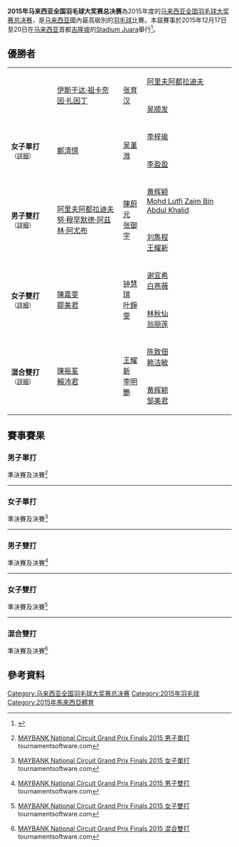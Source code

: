 {{noteTA|G1=Badminton}}
{{infobox badminton event
|name           = 2015年马来西亚全国羽毛球大奖赛总决赛
|image          = 
|size           = 
|caption        = 
|dates          = 2015年12月17日－12月20日
|number_edition = 
|level          = 
|prize_money    =
|location       = {{MAS}}[[吉隆坡|吉隆坡]]
|venue          = [[Stadium_Juara|Stadium Juara]]
|previous       = 2014年马来西亚全国羽毛球大奖赛总决赛
|next           = 2016年马来西亚全国羽毛球大奖赛总决赛
}}
'''2015年马来西亚全国羽毛球大奖赛总决赛'''為2015年度的[[马来西亚全国羽毛球大奖赛总决赛|马来西亚全国羽毛球大奖赛总决赛]]，是[[马来西亚|马来西亚]]國內最高級別的[[羽毛球|羽毛球]]比賽。本屆賽事於2015年12月17日至20日在[[马来西亚|马来西亚]]首都[[吉隆坡|吉隆坡]]的[[Stadium_Juara|Stadium Juara]]舉行<ref>{{zh-hans}}{{cite news|title=全国羽球大奖赛总决赛 2连胜提前锁定4强席位 清忆堇溦闪耀晋级|url=http://www.kwongwah.com.my/?p=63922|archiveurl=https://web.archive.org/web/20170303171053/http://www.kwongwah.com.my/?p=63922|date=2015-12-18|archivedate=2017-03-03|publisher=光華日報|accessdate=2017-03-03|dead-url=yes}}</ref>。

== 優勝者 ==
{| {{MedalistTable|type=項目|columns=1|labelwidth=100px|style=font-size:small;}}
|-
|rowspan=2|{{nowrap|'''男子單打'''<small>（[[#男子單打|詳細]]）</small>}}
|rowspan=2| [[伊斯干达·祖卡奈因·扎因丁|伊斯干达·祖卡奈因·扎因丁]]
|rowspan=2| [[张育汉|张育汉]]
|rowspan=1| [[阿里夫阿都拉迪夫|阿里夫阿都拉迪夫]]
|-
|[[吴顺发|吴顺发]]
|-
|rowspan=2|'''女子單打'''<small>（[[#女子單打|詳細]]）</small>
|rowspan=2| [[鄭清憶|鄭清憶]]
|rowspan=2| [[吴堇溦|吴堇溦]]
|rowspan=1| [[李梓瑜|李梓瑜]]
|-
|[[李盈盈|李盈盈]]
|-
|rowspan=2|'''男子雙打'''<small>（[[#男子雙打|詳細]]）</small>
|rowspan=2| [[阿里夫阿都拉迪夫|阿里夫阿都拉迪夫]]<br/>[[努·穆罕默德·阿茲林·阿尤布|努·穆罕默德·阿茲林·阿尤布]]
|rowspan=2| [[陳蔚元|陳蔚元]]<br/>[[张御宇|张御宇]]
|rowspan=1| [[黄辉颖|黄辉颖]]<br/>[[Mohd_Lutfi_Zaim_Bin_Abdul_Khalid|Mohd Lutfi Zaim Bin Abdul Khalid]]
|-
|[[刘雋程|刘雋程]]<br/>[[王耀新|王耀新]]
|-
|rowspan=2|'''女子雙打'''<small>（[[#女子雙打|詳細]]）</small>
|rowspan=2| [[陳嘉雯|陳嘉雯]]<br/>[[鄒美君|鄒美君]]
|rowspan=2| [[钟慧琪|钟慧琪]]<br/>[[叶錚雯|叶錚雯]]
|rowspan=1| [[谢宜希|谢宜希]]<br/>[[白燕薇|白燕薇]]
|-
|[[林秋仙|林秋仙]]<br/>[[翁丽莲|翁丽莲]]
|-
|rowspan=2|'''混合雙打'''<small>（[[#混合雙打|詳細]]）</small>
|rowspan=2| [[陳裖荃|陳裖荃]]<br/>[[賴沛君|賴沛君]]
|rowspan=2| [[王耀新|王耀新]]<br/>[[李明艷|李明艷]]
|rowspan=1| [[陈致佃|陈致佃]]<br/>[[赖洁敏|赖洁敏]]
|-
|[[黄辉颖|黄辉颖]]<br/>[[邹美君|邹美君]]
|}

== 賽事賽果==
=== 男子單打 ===
;準決賽及決賽<ref>{{en}}[http://www.tournamentsoftware.com/sport/draw.aspx?id=4534A619-2722-4ABD-9930-2BF17E25975E&draw=5 MAYBANK National Circuit Grand Prix Finals 2015 男子單打] {{Wayback|url=http://www.tournamentsoftware.com/sport/draw.aspx?id=4534A619-2722-4ABD-9930-2BF17E25975E&draw=5 |date=20170823035620 }} tournamentsoftware.com</ref>
{{4TeamBracket-Tennis3
| team-width=200

| RD1-seed1=-
| RD1-team1='''[[伊斯干达·祖卡奈因·扎因丁|伊斯干达·祖卡奈因·扎因丁]] 
| RD1-score1-1='''21
| RD1-score1-2='''21
| RD1-score1-3=
| RD1-seed2=-
| RD1-team2=[[阿里夫阿都拉迪夫|阿里夫阿都拉迪夫]] 
| RD1-score2-1=19
| RD1-score2-2=10
| RD1-score2-3=

| RD1-seed3=-
| RD1-team3='''[[张育汉|张育汉]]
| RD1-score3-1=16
| RD1-score3-2='''22
| RD1-score3-3='''21
| RD1-seed4=-
| RD1-team4=[[吴顺发|吴顺发]] 
| RD1-score4-1='''21
| RD1-score4-2=20
| RD1-score4-3=19

| RD2-seed1=-
| RD2-team1='''[[伊斯干达·祖卡奈因·扎因丁|伊斯干达·祖卡奈因·扎因丁]]
| RD2-score1-1='''21
| RD2-score1-2='''21
| RD2-score1-3=
| RD2-seed2=-
| RD2-team2=[[张育汉|张育汉]]
| RD2-score2-1=8
| RD2-score2-2=10
| RD2-score2-3=
}}
----

=== 女子單打 ===
;準決賽及決賽<ref>{{en}}[http://www.tournamentsoftware.com/sport/draw.aspx?id=4534A619-2722-4ABD-9930-2BF17E25975E&draw=20 MAYBANK National Circuit Grand Prix Finals 2015 女子單打] {{Wayback|url=http://www.tournamentsoftware.com/sport/draw.aspx?id=4534A619-2722-4ABD-9930-2BF17E25975E&draw=20 |date=20170823032714 }} tournamentsoftware.com</ref>
{{4TeamBracket-Tennis3
| team-width=200

| RD1-seed1=-
| RD1-team1='''[[鄭清憶|鄭清憶]] 
| RD1-score1-1='''21
| RD1-score1-2='''21
| RD1-score1-3=
| RD1-seed2=-
| RD1-team2=[[李梓瑜|李梓瑜]] 
| RD1-score2-1=15
| RD1-score2-2=7
| RD1-score2-3=

| RD1-seed3=-
| RD1-team3='''[[吴堇溦|吴堇溦]]
| RD1-score3-1='''21
| RD1-score3-2='''21
| RD1-score3-3=
| RD1-seed4=-
| RD1-team4=[[李盈盈|李盈盈]] 
| RD1-score4-1=15
| RD1-score4-2=13
| RD1-score4-3=

| RD2-seed1=-
| RD2-team1='''[[鄭清憶|鄭清憶]]
| RD2-score1-1='''21
| RD2-score1-2='''21
| RD2-score1-3=
| RD2-seed2=-
| RD2-team2=[[吴堇溦|吴堇溦]] 
| RD2-score2-1=14
| RD2-score2-2=10
| RD2-score2-3=
}}
----

=== 男子雙打 ===
;準決賽及決賽<ref>{{en}}[http://www.tournamentsoftware.com/sport/draw.aspx?id=4534A619-2722-4ABD-9930-2BF17E25975E&draw=23 MAYBANK National Circuit Grand Prix Finals 2015 男子雙打] {{Wayback|url=http://www.tournamentsoftware.com/sport/draw.aspx?id=4534A619-2722-4ABD-9930-2BF17E25975E&draw=23 |date=20170823051716 }} tournamentsoftware.com</ref>
{{4TeamBracket-Tennis3
| team-width=200

| RD1-seed1=-
| RD1-team1='''[[阿里夫阿都拉迪夫|阿里夫阿都拉迪夫]]<br/> [[努·穆罕默德·阿茲林·阿尤布|努·穆罕默德·阿茲林·阿尤布]]
| RD1-score1-1='''21
| RD1-score1-2='''21
| RD1-score1-3=
| RD1-seed2=-
| RD1-team2=[[黄辉颖|黄辉颖]]<br/> {{nowrap|[[Mohd_Lutfi_Zaim_Bin_Abdul_Khalid|Mohd Lutfi Zaim Bin Abdul Khalid]]}}
| RD1-score2-1=14
| RD1-score2-2=17
| RD1-score2-3=

| RD1-seed3=-
| RD1-team3=[[刘雋程|刘雋程]]<br/> [[王耀新|王耀新]]
| RD1-score3-1=13
| RD1-score3-2=18
| RD1-score3-3=
| RD1-seed4=-
| RD1-team4='''[[陳蔚元|陳蔚元]]<br/> [[张御宇|张御宇]]
| RD1-score4-1='''21
| RD1-score4-2='''21
| RD1-score4-3=

| RD2-seed1=-
| RD2-team1='''[[阿里夫阿都拉迪夫|阿里夫阿都拉迪夫]]<br/> [[努·穆罕默德·阿茲林·阿尤布|努·穆罕默德·阿茲林·阿尤布]]
| RD2-score1-1=11
| RD2-score1-2='''21
| RD2-score1-3='''22
| RD2-seed2=-
| RD2-team2=[[陳蔚元|陳蔚元]]<br/> [[张御宇|张御宇]]
| RD2-score2-1='''21
| RD2-score2-2=15
| RD2-score2-3=20
}}
----

=== 女子雙打 ===
;準決賽及決賽<ref>{{en}}[http://www.tournamentsoftware.com/sport/draw.aspx?id=4534A619-2722-4ABD-9930-2BF17E25975E&draw=26 MAYBANK National Circuit Grand Prix Finals 2015 女子雙打] {{Wayback|url=http://www.tournamentsoftware.com/sport/draw.aspx?id=4534A619-2722-4ABD-9930-2BF17E25975E&draw=26 |date=20170823045931 }} tournamentsoftware.com</ref>
{{4TeamBracket-Tennis3
| team-width=200

| RD1-seed1=-
| RD1-team1='''[[钟慧琪|钟慧琪]]<br/> [[叶錚雯|叶錚雯]]
| RD1-score1-1=19
| RD1-score1-2='''21
| RD1-score1-3='''21
| RD1-seed2=-
| RD1-team2=[[林秋仙|林秋仙]]<br/> [[翁丽莲|翁丽莲]]
| RD1-score2-1='''21
| RD1-score2-2=17
| RD1-score2-3=15

| RD1-seed3=-
| RD1-team3='''[[陈嘉雯|陈嘉雯]]<br/> [[邹美君|邹美君]]
| RD1-score3-1='''21
| RD1-score3-2='''21
| RD1-score3-3=
| RD1-seed4=-
| RD1-team4=[[谢宜希|谢宜希]]<br/> [[白燕薇|白燕薇]]
| RD1-score4-1=10
| RD1-score4-2=11
| RD1-score4-3=

| RD2-seed1=-
| RD2-team1=[[钟慧琪|钟慧琪]]<br/> [[叶錚雯|叶錚雯]]
| RD2-score1-1=20
| RD2-score1-2=10
| RD2-score1-3=
| RD2-seed2=-
| RD2-team2='''[[陈嘉雯|陈嘉雯]]<br/> [[邹美君|邹美君]]
| RD2-score2-1='''22
| RD2-score2-2='''21
| RD2-score2-3=
}}
----

=== 混合雙打 ===
;準決賽及決賽<ref>{{en}}[http://www.tournamentsoftware.com/sport/draw.aspx?id=4534A619-2722-4ABD-9930-2BF17E25975E&draw=29 MAYBANK National Circuit Grand Prix Finals 2015 混合雙打] {{Wayback|url=http://www.tournamentsoftware.com/sport/draw.aspx?id=4534A619-2722-4ABD-9930-2BF17E25975E&draw=29 |date=20170823051027 }} tournamentsoftware.com</ref>
{{4TeamBracket-Tennis3
| team-width=200

| RD1-seed1=-
| RD1-team1='''[[王耀新|王耀新]]<br/> [[李明艷|李明艷]]
| RD1-score1-1='''21
| RD1-score1-2=24
| RD1-score1-3='''21
| RD1-seed2=-
| RD1-team2=[[陳致佃|陳致佃]]<br/> [[赖洁敏|赖洁敏]]
| RD1-score2-1=12
| RD1-score2-2='''26
| RD1-score2-3=16

| RD1-seed3=-
| RD1-team3='''[[陳裖荃|陳裖荃]]<br/> [[赖沛君|赖沛君]]
| RD1-score3-1='''21
| RD1-score3-2=20
| RD1-score3-3='''21
| RD1-seed4=-
| RD1-team4=[[黄辉颖|黄辉颖]]<br/> [[邹美君|邹美君]]
| RD1-score4-1=15
| RD1-score4-2='''22
| RD1-score4-3=18

| RD2-seed1=-
| RD2-team1=[[王耀新|王耀新]]<br/> [[李明艷|李明艷]]
| RD2-score1-1=18
| RD2-score1-2=10
| RD2-score1-3=
| RD2-seed2=-
| RD2-team2='''[[陳裖荃|陳裖荃]]<br/> [[赖沛君|赖沛君]]
| RD2-score2-1='''21
| RD2-score2-2='''21
| RD2-score2-3=
}}

== 參考資料 ==
{{portal|马来西亚|羽毛球}}
{{reflist}}

[[Category:马来西亚全国羽毛球大奖赛总决赛|Category:马来西亚全国羽毛球大奖赛总决赛]]
[[Category:2015年羽毛球|Category:2015年羽毛球]]
[[Category:2015年馬來西亞體育|Category:2015年馬來西亞體育]]